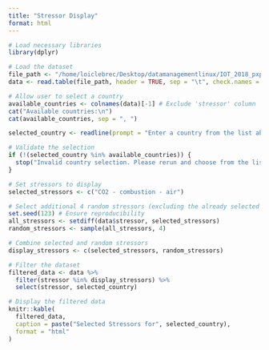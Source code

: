 ```yaml
---
title: "Stressor Display"
format: html
---
```


```r
# Load necessary libraries
library(dplyr)

# Load the dataset
file_path <- "/home/loiclebrec/Desktop/datamanagementlinux/IOT_2018_pxp/satellite/D_pba_reg.txt"
data <- read.table(file_path, header = TRUE, sep = "\t", check.names = FALSE)

# Allow user to select a country
available_countries <- colnames(data)[-1] # Exclude 'stressor' column
cat("Available countries:\n")
cat(available_countries, sep = ", ")

selected_country <- readline(prompt = "Enter a country from the list above: ")

# Validate the selection
if (!(selected_country %in% available_countries)) {
  stop("Invalid country selection. Please rerun and choose from the list.")
}

# Set stressors to display
selected_stressors <- c("CO2 - combustion - air")

# Select additional 4 random stressors (excluding the already selected one)
set.seed(123) # Ensure reproducibility
all_stressors <- setdiff(data$stressor, selected_stressors)
random_stressors <- sample(all_stressors, 4)

# Combine selected and random stressors
display_stressors <- c(selected_stressors, random_stressors)

# Filter the dataset
filtered_data <- data %>%
  filter(stressor %in% display_stressors) %>%
  select(stressor, selected_country)

# Display the filtered data
knitr::kable(
  filtered_data,
  caption = paste("Selected Stressors for", selected_country),
  format = "html"
)
```